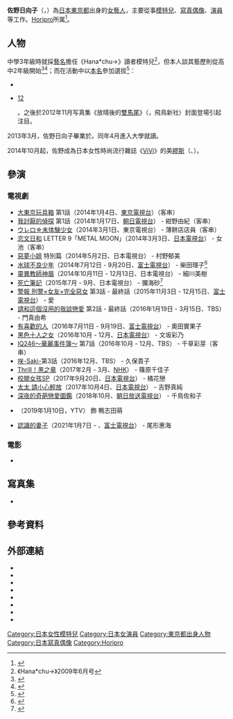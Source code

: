 {{noteTA
|G1=JP Show
}}
{{Infobox model
| 性別 = 女
| 外文名 = 佐野 ひなこ［さの－］
| 外文=ja
| 英文名=Hinako Sano
| 本名 = 
| 圖片 =佐野ひなこ.png
| 圖片尺寸 = 
| 圖片替代 = 
| 圖片簡介 = 攝於2019年
| 羅馬拼音 = Sano Hinako
| 綽號 = {{lang|ja|さのひな<br />ひなちむ<br />ひにゃこ<br />おひな}}
| 國籍 = {{JPN}}
| 出生名= 佐野 日向子（日文同音）
| 出生日期 = {{birth_date_and_age|1994|10|13}}
| 出生地點 =[[東京都|東京都]][[杉並區|杉並區]]<ref>{{Cite web|url=http://dogatch.jp/news/ntv/35744|script-title=ja:佐野ひなこ「東京はスカウトがいっぱい」と発言『さんま御殿』に初登場|accessdate=|author=|date=2015-10-19|work={{lang|ja|テレビドガッチ}}|publisher=|archive-date=2017-10-16|archive-url=https://web.archive.org/web/20171016225832/http://dogatch.jp/news/ntv/35744|dead-url=no}}</ref>
| 星座 = 天秤座
| 職業 = [[演員|演員]]、[[模特兒|模特兒]]、[[寫真偶像|寫真偶像]]
| 教育程度 = 
| height        ={{height|m=1.60}} 
| hair_color    = 
| eye_color     = 
| blood_type   =
| measurements  = 84🄕 - 51 - 83 cm
| weight        = {{weight|kg=40}}
| dress_size    = <!-- 女裝尺碼 -->
| collar        = <!-- 男裝領碼 -->
| suit          = <!-- 男裝尺碼 -->
| shoe_size     = 22.5公分
| 音樂類型   =
| 出道日期 = 
| 代表作 = 
| 活躍年代 = 
| 相關團體 =
| 唱片公司 = 
| 經紀公司 = [[Horipro|Horipro]]
| imdb = 
| 網站 = [http://horipro.co.jp/talent/PF162/ 官方網站]
| 電影 = 
| 電視節目 = 
| 音樂專輯 = 
}}

'''佐野日向子'''（{{lang-ja|佐野 ひなこ}}，{{bd|1994年|10月13日|||Sano Hinako}}）為[[日本|日本]][[東京都|東京都]]出身的[[女藝人|女藝人]]，主要從事[[模特兒|模特兒]]、[[寫真偶像|寫真偶像]]、[[演員|演員]]等工作。[[Horipro|Horipro]]所属<ref name="wpb">{{Cite journal |url=http://wpb.shueisha.co.jp/2013/08/20/21301/ |script-title=ja:グラビアのプロたちが「1万人にひとりの逸材！」とベタボメする“さのひな”こと佐野ひなこ、18歳！ |journal={{lang|ja|週プレNEWS}} |publisher=[[集英社|集英社]] |date=2013-08-20 |accessdate=2013-10-18 |archive-date=2013-10-22 |archive-url=https://web.archive.org/web/20131022065645/http://wpb.shueisha.co.jp/2013/08/20/21301/ |dead-url=no }}</ref>。

==人物==
中學3年級時就採[[藝名|藝名]]{{lang|ja|'''佐野ひなこ'''}}擔任《Hana*chu→》讀者模特兒<ref>《Hana*chu→》2009年6月号</ref>，但本人談其藝歷則從高中2年級開始<ref>{{Cite web|url=http://news.mynavi.jp/articles/2015/10/16/sanohinako/001.html|script-title=ja:佐野ひなこ、逆境バネに立ち向かうグラビアと演技 - 51センチくびれ秘話、読モ前後の奇縁、恩人との出会い|accessdate=2016-05-23|date=2015-10-16|publisher={{lang|ja|マイナビニュース}}|archive-date=2016-05-15|archive-url=https://web.archive.org/web/20160515115312/http://news.mynavi.jp/articles/2015/10/16/sanohinako/001.html|dead-url=no}}</ref><ref>{{cite web  |url= http://www.bijin-snap.com/2011/07/30/no-481/  |script-title= ja: 美人スナップNo.481  |date= 2011-07-30  |publisher= depth inc  |accessdate= 2015-06-01  |archive-date= 2015-05-12  |archive-url= https://web.archive.org/web/20150512024504/http://www.bijin-snap.com/2011/07/30/no-481/  |dead-url= no  }}</ref>；而在{{nihongo|「37th Horipro Talent Scout Caravan 2012」|37th ホリプロタレントスカウトキャラバン2012}}活動中以[[本名|本名]]{{lang|ja|'''佐野日向子'''}}參加選拔<ref>{{cite press release |url=http://dena.com/jp/press/2012/08/17/1/ |script-title=ja:「Ｅ★エブリスタ」×「ホリプロスカウトキャラバン」企画始動～最終候補者10名による日記が「E★エブリスタ」でスタート～ |publisher=[[DeNA|DeNA]] |author= |language= |date=2012-08-17 |accessdate= |archive-date=2017-06-11 |archive-url=https://web.archive.org/web/20170611082449/http://dena.com/jp/press/2012/08/17/1/ |dead-url=no }}</ref><ref>{{lang|ja|エブリスタ}}：
*{{cite web |url=http://estar.jp/.pc/_howto_view?w=21718884 |script-title=ja: 佐野 日向子 - エッセイ |date= |publisher= |archiveurl=https://web.archive.org/web/20120825051059/http://estar.jp/.pc/_howto_view?w=21718884 |archivedate=2012-08-25 |deadurl=yes |accessdate=2017-05-18 }}
* {{lang|ja|『佐野 日向子』ﾊﾞｯｼﾞ}}[http://estar.jp/_badge_detail?bid=527721]{{Dead link|date=2019年12月 |bot=InternetArchiveBot |fix-attempted=yes }}[http://estar.jp/_badge_detail?bid=534655]{{Dead link|date=2019年12月 |bot=InternetArchiveBot |fix-attempted=yes }}</ref>。之後於2012年11月写真集《放晴後的[[雙馬尾|雙馬尾]]》（{{lang|ja|晴れのちツインテール}}，飛鳥新社）封面登場引起注目。

2013年3月，佐野日向子畢業於{{tsl|ja|多摩大学目黒中学校・高等学校|多摩大学目黑初級中學·高級中學}}。同年4月進入大學就讀。

2014年10月起，佐野成為日本女性時尚流行雜誌《[[ViVi|ViVi]]》的美[[繆斯|繆斯]]（{{lang|ja|ビューティー・ミューズ}}、{{lang-en|BEAUTY MUSE}}）。

== 參演 ==
=== 電視劇 ===
* [[大東京玩具箱#電視劇|大東京玩具箱]] 第1話（2014年1月4日、[[東京電視台|東京電視台]]）（客串）
* [[我討厭的偵探|我討厭的偵探]] 第1話（2014年1月17日、[[朝日電視台|朝日電視台]]） - 紺野由紀（客串）
* [[ウレロ☆未確認少女#ウレロ☆未体驗少女|ウレロ☆未体験少女]]（2014年3月1日、東京電視台） - 薄餅店店員（客串）
* [[恋文日和|恋文日和]] LETTER 9「METAL MOON」（2014年3月3日、[[日本電視台|日本電視台]]） - 女池（客串）
* [[惡夢小姐|惡夢小姐]] 特別篇（2014年5月2日、日本電視台） - 村野郁美
* [[水球不良少年|水球不良少年]]（2014年7月12日 - 9月20日、[[富士電視台|富士電視台]]） - 柴田理子<ref>{{cite web|author=|url=http://www.oricon.co.jp/news/2038800/full/|script-title=ja: 佐野ひなこ、中島裕翔主演『水球ヤンキース』で連ドラ初レギュラー|publisher=ORICON STYLE|date=2014-06-19|accessdate=2014-07-12|archive-date=2014-07-14|archive-url=https://web.archive.org/web/20140714212106/http://www.oricon.co.jp/news/2038800/full/|dead-url=no}}</ref>
* [[靈異教師神眉|靈異教師神眉]]（2014年10月11日 - 12月13日、日本電視台） - 細川美樹
* [[死亡筆記_(電視劇)|死亡筆記]]（2015年7月 - 9月、日本電視台） - 彌海砂<ref>{{Cite web |url= http://www.oricon.co.jp/news/2053589/full/ |script-title= ja: 佐野ひなこ、連ドラ版『デスノート』で“ミサミサ”弥海砂役に抜てき |publisher= ORICON STYLE |date= 2015-06-01 |accessdate= 2015-06-01 |archive-date= 2015-06-01 |archive-url= https://web.archive.org/web/20150601184110/http://www.oricon.co.jp/news/2053589/full/ |dead-url= no }}</ref>
* [[警報_刑警×女友×完全惡女|警報 刑警×女友×完全惡女]] 第3話 - 最終話（2015年11月3日 - 12月15日、[[富士電視台|富士電視台]]） - 愛
* [[請和這個沒用的我談戀愛#連續劇|請和這個沒用的我談戀愛]] 第2話 - 最終話（2016年1月19日 - 3月15日、TBS） - 門真由希
* [[有喜歡的人|有喜歡的人]]（2016年7月11日 - 9月19日、[[富士電視台|富士電視台]]） - 奧田實果子
* [[黑色十人之女|黑色十人之女]]（2016年10月 - 12月、[[日本電視台|日本電視台]]） - 文坂彩乃
* [[IQ246～華麗事件簿～|IQ246～華麗事件簿～]] 第7話（2016年10月 - 12月、TBS） - 千草彩芽（客串）
* [[咲-Saki-|咲-Saki-]]第3話（2016年12月、TBS） - 久保貴子
* [[Thrill！黑之章|Thrill！黑之章]]（2017年2月 - 3月、[[NHK|NHK]]） - 篠原千佳子
* [[校閱女孩|校閱女孩SP]]（2017年9月20日、[[日本電視台|日本電視台]]） - 橘花戀
* [[太太_請小心輕放|太太 請小心輕放]]（2017年10月4日、[[日本電視台|日本電視台]]） - 吉野真純
* [[深夜的奇葩戀愛圖鑑|深夜的奇葩戀愛圖鑑]]（2018年10月、[[朝日放送電視台|朝日放送電視台]]） - 千鳥佐和子
* {{link-ja|人生幸福法則|人生が楽しくなる幸せの法則}}（2019年1月10日，YTV） 飾 鴨志田萌
* [[認識的妻子_(日本電視劇)|認識的妻子]]（2021年1月7日 - 、[[富士電視台|富士電視台]]） - 尾形惠海

=== 電影 ===
* {{lang|ja|探検隊の栄光（2015年10月16日） - AD 赤田たまき 役
* [[咲-Saki-#電影|咲-Saki-]]（2017年2月3日） - 久保貴子 役}}

==寫真集==
* {{lang|ja|Hinako（2014年10月6日、[[講談社|講談社]]、撮影：唐木貴央）ISBN 978-4063649628
*ひなこ、水着、3ねんぶん（2016年7月25日、講談社、撮影：唐木貴央、細居幸次郎）ISBN 978-4063649949
* 《Hina》(2020年3月7日、[[光文社|光文社]]) ISBN 978-4334902476
*《COLORS》(2021年1月20日、[[集英社|集英社]]) ISBN 978-4087900279}}

== 參考資料 ==
{{Reflist|2}}

== 外部連結 ==
* {{lang|ja|[https://www.horipro.co.jp/sanohinako/ 公式プロフィール]　–　ホリプロ}}
* {{lang|ja|[http://ameblo.jp/sanohinako/ 佐野ひなこオフィシャルブログ]}}
* {{twitter|hinachimuu|{{lang|ja|佐野ひなこ}}}}
* {{instagram|hinako_sano|{{lang|ja|佐野ひなこ}}}}
* {{facebook|hinako.sano.official|{{lang|ja|佐野ひなこファンページ}}}}
* {{lang|ja|[http://lineblog.me/sanohinako/ 佐野ひなこオフィシャルブログ - LINE公式ブログ]}}
* {{YouTube|channel=UC4RiA14BWJGSajeL38Vn4xQ}|{{lang|ja|佐野ひなこ}}}}
* {{sinaweibo|2388358582}}

{{DEFAULTSORT:Sano Hinako}}
[[Category:日本女性模特兒|Category:日本女性模特兒]]
[[Category:日本女演員|Category:日本女演員]]
[[Category:東京都出身人物|Category:東京都出身人物]]
[[Category:日本寫真偶像|Category:日本寫真偶像]]
[[Category:Horipro|Category:Horipro]]